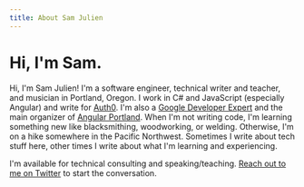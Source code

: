 ```yaml
---
title: About Sam Julien
---
```


# Hi, I'm Sam.

Hi, I'm Sam Julien! I'm a software engineer, technical writer and teacher, and musician in Portland, Oregon. I work in C# and JavaScript (especially Angular) and write for [Auth0](http://www.auth0.com/blog). I'm also a [Google Developer Expert](https://developers.google.com/experts/people/sam-julien) and the main organizer of [Angular Portland](https://www.meetup.com/ngpdxers). When I'm not writing code, I'm learning something new like blacksmithing, woodworking, or welding. Otherwise, I'm on a hike somewhere in the Pacific Northwest. Sometimes I write about tech stuff here, other times I write about what I'm learning and experiencing.

I'm available for technical consulting and speaking/teaching. [Reach out to me on Twitter](http://twitter.com/samjulien) to start the conversation.
